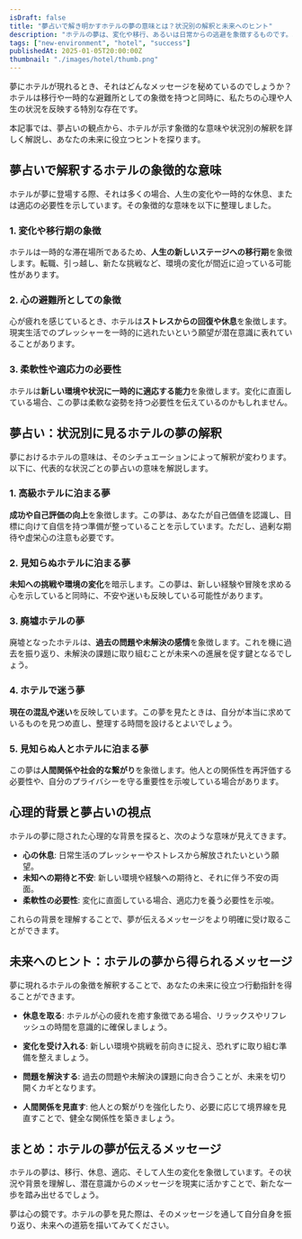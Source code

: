 ```yaml
---
isDraft: false
title: "夢占いで解き明かすホテルの夢の意味とは？状況別の解釈と未来へのヒント"
description: "ホテルの夢は、変化や移行、あるいは日常からの逃避を象徴するものです。本記事では、夢占いの視点からホテルが持つ象徴的な意味や心理的背景を紐解き、状況ごとの解釈と未来へのヒントをお届けします。"
tags: ["new-environment", "hotel", "success"]
publishedAt: 2025-01-05T20:00:00Z
thumbnail: "./images/hotel/thumb.png"
---
```


夢にホテルが現れるとき、それはどんなメッセージを秘めているのでしょうか？ホテルは移行や一時的な避難所としての象徴を持つと同時に、私たちの心理や人生の状況を反映する特別な存在です。

本記事では、夢占いの観点から、ホテルが示す象徴的な意味や状況別の解釈を詳しく解説し、あなたの未来に役立つヒントを探ります。

<TableOfContents />

<AdUnit />

## 夢占いで解釈するホテルの象徴的な意味

ホテルが夢に登場する際、それは多くの場合、人生の変化や一時的な休息、または適応の必要性を示しています。その象徴的な意味を以下に整理しました。

### 1. 変化や移行期の象徴

ホテルは一時的な滞在場所であるため、**人生の新しいステージへの移行期**を象徴します。転職、引っ越し、新たな挑戦など、環境の変化が間近に迫っている可能性があります。

### 2. 心の避難所としての象徴

心が疲れを感じているとき、ホテルは**ストレスからの回復や休息**を象徴します。現実生活でのプレッシャーを一時的に逃れたいという願望が潜在意識に表れていることがあります。

### 3. 柔軟性や適応力の必要性

ホテルは**新しい環境や状況に一時的に適応する能力**を象徴します。変化に直面している場合、この夢は柔軟な姿勢を持つ必要性を伝えているのかもしれません。

<AdUnit />

## 夢占い：状況別に見るホテルの夢の解釈

夢におけるホテルの意味は、そのシチュエーションによって解釈が変わります。以下に、代表的な状況ごとの夢占いの意味を解説します。

### 1. 高級ホテルに泊まる夢

**成功や自己評価の向上**を象徴します。この夢は、あなたが自己価値を認識し、目標に向けて自信を持つ準備が整っていることを示しています。ただし、過剰な期待や虚栄心の注意も必要です。

### 2. 見知らぬホテルに泊まる夢

**未知への挑戦や環境の変化**を暗示します。この夢は、新しい経験や冒険を求める心を示していると同時に、不安や迷いも反映している可能性があります。

### 3. 廃墟ホテルの夢

廃墟となったホテルは、**過去の問題や未解決の感情**を象徴します。これを機に過去を振り返り、未解決の課題に取り組むことが未来への進展を促す鍵となるでしょう。

### 4. ホテルで迷う夢

**現在の混乱や迷い**を反映しています。この夢を見たときは、自分が本当に求めているものを見つめ直し、整理する時間を設けるとよいでしょう。

### 5. 見知らぬ人とホテルに泊まる夢

この夢は**人間関係や社会的な繋がり**を象徴します。他人との関係性を再評価する必要性や、自分のプライバシーを守る重要性を示唆している場合があります。

<AdUnit />

## 心理的背景と夢占いの視点

ホテルの夢に隠された心理的な背景を探ると、次のような意味が見えてきます。

- <strong>心の休息</strong>: 日常生活のプレッシャーやストレスから解放されたいという願望。
- <strong>未知への期待と不安</strong>: 新しい環境や経験への期待と、それに伴う不安の両面。
- <strong>柔軟性の必要性</strong>: 変化に直面している場合、適応力を養う必要性を示唆。

これらの背景を理解することで、夢が伝えるメッセージをより明確に受け取ることができます。

<AdUnit />

## 未来へのヒント：ホテルの夢から得られるメッセージ

夢に現れるホテルの象徴を解釈することで、あなたの未来に役立つ行動指針を得ることができます。

- <strong>休息を取る</strong>:
  ホテルが心の疲れを癒す象徴である場合、リラックスやリフレッシュの時間を意識的に確保しましょう。

- <strong>変化を受け入れる</strong>: 新しい環境や挑戦を前向きに捉え、恐れずに取り組む準備を整えましょう。

- <strong>問題を解決する</strong>: 過去の問題や未解決の課題に向き合うことが、未来を切り開くカギとなります。

- <strong>人間関係を見直す</strong>:
  他人との繋がりを強化したり、必要に応じて境界線を見直すことで、健全な関係性を築きましょう。

<AdUnit />

## まとめ：ホテルの夢が伝えるメッセージ

ホテルの夢は、移行、休息、適応、そして人生の変化を象徴しています。その状況や背景を理解し、潜在意識からのメッセージを現実に活かすことで、新たな一歩を踏み出せるでしょう。

夢は心の鏡です。ホテルの夢を見た際は、そのメッセージを通して自分自身を振り返り、未来への道筋を描いてみてください。
